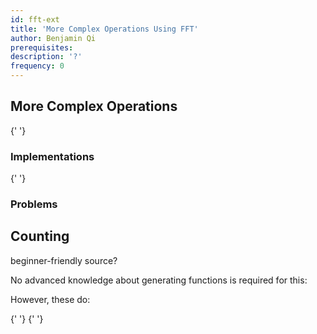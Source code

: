 ```yaml
---
id: fft-ext
title: 'More Complex Operations Using FFT'
author: Benjamin Qi
prerequisites:
description: '?'
frequency: 0
---
```




## More Complex Operations

<Resources>
	<Resource
		source="cp-algo"
		title="Operations on Polynomials & Series"
		url="algebra/polynomial.html"
	>
		{' '}
	</Resource>
</Resources>

### Implementations

<Resources>
	<Resource
		source="Benq"
		title="Polys"
		url="https://github.com/bqi343/USACO/tree/master/Implementations/content/numerical/Polynomials"
	>
		{' '}
	</Resource>
</Resources>

### Problems

<Problems problems={problems.ys} />

## Counting

<IncompleteSection>

beginner-friendly source?

</IncompleteSection>

No advanced knowledge about generating functions is required for this:

<Problems problems={problems.general} />

However, these do:

<Resources>
	<Resource
		source="CF"
		title="zscoder - GenFunc Pt 1"
		url="https://codeforces.com/blog/entry/77468"
	>
		{' '}
	</Resource>
	<Resource
		source="CF"
		title="zscoder - GenFunc Pt 2"
		url="https://codeforces.com/blog/entry/77551"
	>
		{' '}
	</Resource>
</Resources>
